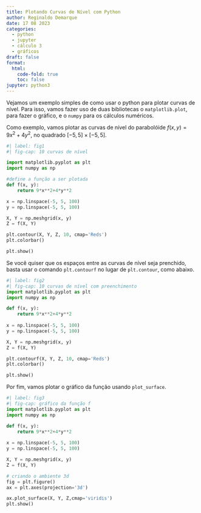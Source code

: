 ```yaml
---
title: Plotando Curvas de Nível com Python
author: Reginaldo Demarque
date: 17 08 2023
categories:
  - python
  - jupyter
  - cálculo 3
  - gráficos
draft: false
format:
  html:
    code-fold: true
    toc: false
jupyter: python3
---
```


Vejamos um exemplo simples de como usar o python para plotar curvas de nível. Para isso, vamos fazer uso de duas bibliotecas o ``matplotlib.plot``, para fazer o gráfico, e o ``numpy`` para os cálculos numéricos.

Como exemplo, vamos plotar as curvas de nível do parabolóide $f(x,y)=9x^2+4y^2$, no quadrado $[-5,5]\times[-5,5]$.

```python
#| label: fig1
#| fig-cap: 10 curvas de nível

import matplotlib.pyplot as plt
import numpy as np

#define a função a ser plotada
def f(x, y):
    return 9*x**2+4*y**2

x = np.linspace(-5, 5, 100)
y = np.linspace(-5, 5, 100)

X, Y = np.meshgrid(x, y)
Z = f(X, Y)

plt.contour(X, Y, Z, 10, cmap='Reds')
plt.colorbar()

plt.show()
```

Se você quiser que os espaços entre as curvas de nível seja prenchido, basta usar o comando ``plt.contourf`` no lugar de ``plt.contour``, como abaixo.

```python

#| label: fig2
#| fig-cap: 10 curvas de nível com preenchimento
import matplotlib.pyplot as plt
import numpy as np

def f(x, y):
    return 9*x**2+4*y**2
    
x = np.linspace(-5, 5, 100)
y = np.linspace(-5, 5, 100)

X, Y = np.meshgrid(x, y)
Z = f(X, Y)

plt.contourf(X, Y, Z, 10, cmap='Reds')
plt.colorbar()

plt.show()
```


Por fim, vamos plotar o gráfico da função usando ``plot_surface``.


```python
#| label: fig3
#| fig-cap: gráfico da função f
import matplotlib.pyplot as plt
import numpy as np

def f(x, y):
    return 9*x**2+4*y**2
    
x = np.linspace(-5, 5, 100)
y = np.linspace(-5, 5, 100)

X, Y = np.meshgrid(x, y)
Z = f(X, Y)

# criando o ambiente 3d
fig = plt.figure()
ax = plt.axes(projection='3d')

ax.plot_surface(X, Y, Z,cmap='viridis')
plt.show()
```
